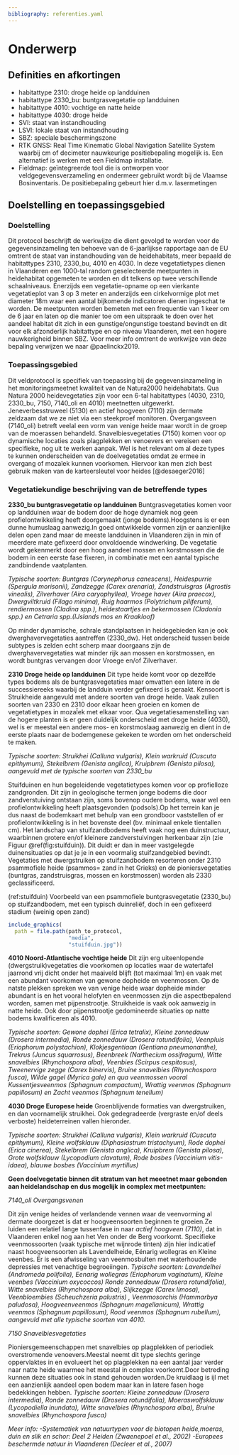 ```yaml
---
bibliography: referenties.yaml
---
```


# Onderwerp

## Definities en afkortingen

```{=html}
<!--
Definities van begrippen en afkortingen die noodzakelijk zijn om dit document te begrijpen en het protocol op een gepaste manier te kunnen uitvoeren.
-->
```
-   habitattype 2310: droge heide op landduinen
-   habitattype 2330_bu: buntgrasvegetatie op landduinen
-   habitattype 4010: vochtige en natte heide
-   habitattype 4030: droge heide
-   SVI: staat van instandhouding
-   LSVI: lokale staat van instandhouding
-   SBZ: speciale beschermingszone
-   RTK GNSS: Real Time Kinematic Global Navigation Satellite System waarbij cm of decimeter nauwkeurige positiebepaling mogelijk is. Een alternatief is werken met een Fieldmap installatie.
-   Fieldmap: geïntegreerde tool die is ontworpen voor veldgegevensverzameling en ondermeer gebruikt wordt bij de Vlaamse Bosinventaris. De positiebepaling gebeurt hier d.m.v. lasermetingen

## Doelstelling en toepassingsgebied

```{=html}
<!--
Doelstelling: omschrijving in woorden waarvoor het protocol dient.
Voorbeelden wat er met de gegevens kan gedaan worden.
Probeer de doelstelling zo veel mogelijk generiek te beschrijven en vermijd projectspecifieke doelstellingen.
Toepassingsgebied: bespreek hier onder welke condities het protocol kan gebruikt worden.
-->
```
### Doelstelling

Dit protocol beschrijft de werkwijze die dient gevolgd te worden voor de gegevensinzameling ten behoeve van de 6-jaarlijkse rapportage aan de EU omtrent de staat van instandhouding van de heidehabitats, meer bepaald de habitattypes 2310, 2330_bu, 4010 en 4030.
In deze vegetatietypes dienen in Vlaanderen een 1000-tal random geselecteerde meetpunten in heidehabitat opgemeten te worden en dit telkens op twee verschillende schaalniveaus.
Enerzijds een vegetatie-opname op een vierkante vegetatieplot van 3 op 3 meter en anderzijds een cirkelvormige plot met diameter 18m waar een aantal bijkomende indicatoren dienen ingeschat te worden.
De meetpunten worden bemeten met een frequentie van 1 keer om de 6 jaar en laten op die manier toe om een uitspraak te doen over het aandeel habitat dit zich in een gunstige/ongunstige toestand bevindt en dit voor elk afzonderlijk habitattype en op niveau Vlaanderen, met een hogere nauwkerigheid binnen SBZ.
Voor meer info omtrent de werkwijze van deze bepaling verwijzen we naar @paelinckx2019.

### Toepassingsgebied

Dit veldprotocol is specifiek van toepassing bij de gegevensinzameling in het monitoringsmeetnet kwaliteit van de Natura2000 heidehabitats.
Qua Natura 2000 heidevegetaties zijn voor een 6-tal habitattypes (4030, 2310, 2330_bu, 7150, 7140_oli en 4010) meetnetten uitgewerkt.
Jeneverbesstruweel (5130) en actief hoogveen (7110) zijn dermate zeldzaam dat we ze niet via een steekproef monitoren.
Overgangsveen (7140_oli) betreft veelal een vorm van venige heide maar wordt in de groep van de moerassen behandeld.
Snavelbiesvegetaties (7150) komen voor op dynamische locaties zoals plagplekken en venoevers en vereisen een specifieke, nog uit te werken aanpak.
Wel is het relevant om al deze types te kunnen onderscheiden van de doelvegetaties omdat ze ermee in overgang of mozaïek kunnen voorkomen.
Hiervoor kan men zich best gebruik maken van de karteersleutel voor heides [@desaeger2016]

### Vegetatiekundige beschrijving van de betreffende types

**2330_bu buntgrasvegetatie op landduinen** Buntgrasvegetaties komen voor op landduinen waar de bodem door de hoge dynamiek nog geen profielontwikkeling heeft doorgemaakt (jonge bodems).Hoogstens is er een dunne humuslaag aanwezig.In goed ontwikkelde vormen zijn er aanzienlijke delen open zand maar de meeste landduinen in Vlaanderen zijn in min of meerdere mate gefixeerd door onvoldoende windwerking.
De vegetatie wordt gekenmerkt door een hoog aandeel mossen en korstmossen die de bodem in een eerste fase fixeren, in combinatie met een aantal typische zandbindende vaatplanten.

*Typische soorten: Buntgras (Corynephorus canescens), Heidespurrie (Spergula morisonii), Zandzegge (Carex arenaria), Zandstruisgras (Agrostis vinealis), Zilverhaver (Aira caryophyllea), Vroege haver (Aira praecox), Dwergviltkruid (Filago minima), Ruig haarmos (Polytrichum piliferum), rendiermossen (Cladina spp.), heidestaartjes en bekermossen (Cladonia spp.) en Cetraria spp.(IJslands mos en Kraakloof)*

Op minder dynamische, schrale standplaatsen in heidegebieden kan je ook dwerghavervegetaties aantreffen (2330_dw).
Het onderscheid tussen beide subtypes is zelden echt scherp maar doorgaans zijn de dwerghavervegetaties wat minder rijk aan mossen en korstmossen, en wordt buntgras vervangen door Vroege en/of Zilverhaver.

**2310 Droge heide op landduinen** Dit type heide komt voor op dezelfde types bodems als de buntgrasvegetaties maar omvatten een latere in de successiereeks waarbij de landduin verder gefixeerd is geraakt.
Kensoort is Struikheide aangevuld met andere soorten van droge heide.
Vaak zullen soorten van 2330 en 2310 door elkaar heen groeien en komen de vegetatietypes in mozaÏek met elkaar voor.
Qua vegetatiesamenstelling van de hogere planten is er geen duidelijk onderscheid met droge heide (4030), wel is er meestal een andere mos- en korstmoslaag aanwezig en dient in de eerste plaats naar de bodemgenese gekeken te worden om het onderscheid te maken.

*Typische soorten: Struikhei (Calluna vulgaris), Klein warkruid (Cuscuta epithymum), Stekelbrem (Genista anglica), Kruipbrem (Genista pilosa), aangevuld met de typische soorten van 2330_bu*

Stuifduinen en hun begeleidende vegetatietypes komen voor op profielloze zandgronden.
Dit zijn in geologische termen jonge bodems die door zandverstuiving ontstaan zijn, soms bovenop oudere bodems, waar wel een profielontwikkeling heeft plaatsgevonden (podsols).Op het terrein kan je dus naast de bodemkaart met behulp van een grondboor vaststellen of er profielontwikkeling is in het bovenste deel (bv. minimaal enkele tientallen cm).
Het landschap van stuifzandbodems heeft vaak nog een duinstructuur, waarbinnen grotere en/of kleinere zandverstuivingen herkenbaar zijn (zie Figuur \@ref(fig:stuifduin)).
Dit duidt er dan in meer vastgelegde duinensituaties op dat je je in een voormalig stuifzandgebied bevindt.
Vegetaties met dwergstruiken op stuifzandbodem resorteren onder 2310 psammofiele heide (psammos= zand in het Grieks) en de pioniersvegetaties (buntgras, zandstruisgras, mossen en korstmossen) worden als 2330 geclassificeerd.

(ref:stuifduin) Voorbeeld van een psammofiele buntgrasvegetatie (2330_bu) op stuifzandbodem, met een typisch duinreliëf, doch in een gefixeerd stadium (weinig open zand)

```r
include_graphics(
  path = file.path(path_to_protocol,
                   "media",
                   "stuifduin.jpg"))
```

**4010 Noord-Atlantische vochtige heide** Dit zijn erg uiteenlopende (dwergstruik)vegetaties die voorkomen op locaties waar de watertafel jaarrond vrij dicht onder het maaiveld blijft (tot maximaal 1m) en vaak met een abundant voorkomen van gewone dopheide en veenmossen.
Op de natste plekken spreken we van venige heide waar dopheide minder abundant is en het vooral helofyten en veenmossen zijn die aspectbepalend worden, samen met pijpenstrootje.
Struikheide is vaak ook aanwezig in natte heide.
Ook door pijpenstrootje gedomineerde situaties op natte bodems kwalificeren als 4010.

*Typische soorten: Gewone dophei (Erica tetralix), Kleine zonnedauw (Drosera intermedia), Ronde zonnedauw (Drosera rotundifolia), Veenpluis (Eriophorum polystachion), Klokjesgentiaan (Gentiana pneumonanthe), Trekrus (Juncus squarrosus), Beenbreek (Narthecium ossifragum), Witte snavelbies (Rhynchospora alba), Veenbies (Scirpus cespitosus), Tweenervige zegge (Carex binervis), Bruine snavelbies (Rhynchospora fusca), Wilde gagel (Myrica gale) en qua veenmossen vooral Kussentjesveenmos (Sphagnum compactum), Wrattig veenmos (Sphagnum papillosum) en Zacht veenmos (Sphagnum tenellum)*

**4030 Droge Europese heide** Groenblijvende formaties van dwergstruiken, en dan voornamelijk struikhei.
Ook gedegradeerde (vergraste en/of deels verboste) heideterreinen vallen hieronder.

*Typische soorten: Struikhei (Calluna vulgaris), Klein warkruid (Cuscuta epithymum), Kleine wolfsklauw (Diphasiastrum tristachyum), Rode dophei (Erica cinerea), Stekelbrem (Genista anglica), Kruipbrem (Genista pilosa), Grote wolfsklauw (Lycopodium clavatum), Rode bosbes (Vaccinium vitis-idaea), blauwe bosbes (Vaccinium myrtillus)*

**Geen doelvegetatie binnen dit stratum van het meeetnet maar gebonden aan heidelandschap en dus mogelijk in complex met meetpunten:**

*7140_oli Overgangsvenen*

Dit zijn venige heides of verlandende vennen waar de veenvorming al dermate doorgezet is dat er hoogveensoorten beginnen te groeien.Ze luiden een relatief lange tussenfase in naar *actief hoogveen (7110)*, dat in Vlaanderen enkel nog aan het Ven onder de Berg voorkomt.
Specifieke veenmossoorten (vaak typische met wijnrode tinten) zijn hier indicatief naast hoogveensoorten als Lavendelheide, Eénarig wollegras en Kleine veenbes.
Er is een afwisseling van veenmosbulten met waterhoudende depressies met venachtige begroeiingen.
*Typische soorten: Lavendelhei (Andromeda polifolia), Eenarig wollegras (Eriophorum vaginatum), Kleine veenbes (Vaccinium oxycoccos) Ronde zonnedauw (Drosera rotundifolia), Witte snavelbies (Rhynchospora alba), Slijkzegge (Carex limosa), Veenbloembies (Scheuchzeria palustris) , Veenmosorchis (Hammarbya paludosa), Hoogveenveenmos (Sphagnum magellanicum), Wrattig veenmos (Sphagnum papillosum), Rood veenmos (Sphagnum rubellum), aangevuld met alle typische soorten van 4010.*

*7150 Snavelbiesvegetaties*

Pioniersgemeenschappen met snavelbies op plagplekken of periodiek overstromende venoevers.Meestal neemt dit type slechts geringe oppervlaktes in en evolueert het op plagplekken na een aantal jaar verder naar natte heide waarmee het meestal in complex voorkomt.Door betreding kunnen deze situaties ook in stand gehouden worden.De kruidlaag is ijl met een aanzienlijk aandeel open bodem maar kan in latere fasen hoge bedekkingen hebben.
*Typische soorten: Kleine zonnedauw (Drosera intermedia), Ronde zonnedauw (Drosera rotundifolia), Moeraswolfsklauw (Lycopodiella inundata), Witte snavelbies (Rhynchospora alba), Bruine snavelbies (Rhynchospora fusca)*

*Meer info:* *-Systematiek van natuurtypen voor de biotopen heide,moeras, duin en slik en schor: Deel 2 Heiden (Zwaenepoel et al., 2002)* *-Europees beschermde natuur in Vlaanderen (Decleer et al., 2007)*

